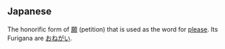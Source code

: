 ==Japanese==

The honorific form of [[願]] (petition) that is used as the word for [[please]].  Its Furigana are [[おねがい]].
